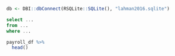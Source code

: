 ```r
db <- DBI::dbConnect(RSQLite::SQLite(), "lahman2016.sqlite")
```

```sql
select ...
from ...
where ...
```

```r
payroll_df %>%
  head()
```